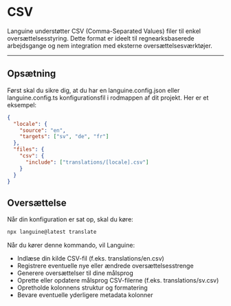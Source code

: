 # CSV

Languine understøtter CSV (Comma-Separated Values) filer til enkel oversættelsesstyring. Dette format er ideelt til regnearksbaserede arbejdsgange og nem integration med eksterne oversættelsesværktøjer.

---

## Opsætning

Først skal du sikre dig, at du har en languine.config.json eller languine.config.ts konfigurationsfil i rodmappen af dit projekt. Her er et eksempel:

```json
{
  "locale": {
    "source": "en",
    "targets": ["sv", "de", "fr"]
  },
  "files": {
    "csv": {
      "include": ["translations/[locale].csv"]
    }
  }
}
```

## Oversættelse

Når din konfiguration er sat op, skal du køre:

```bash
npx languine@latest translate
```

Når du kører denne kommando, vil Languine:

- Indlæse din kilde CSV-fil (f.eks. translations/en.csv)
- Registrere eventuelle nye eller ændrede oversættelsesstrenge
- Generere oversættelser til dine målsprog
- Oprette eller opdatere målsprog CSV-filerne (f.eks. translations/sv.csv)
- Opretholde kolonnens struktur og formatering
- Bevare eventuelle yderligere metadata kolonner

